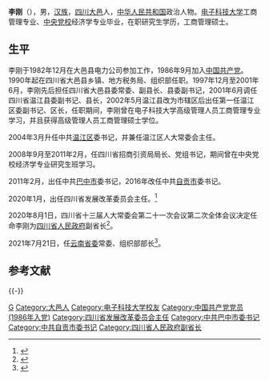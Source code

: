 {{Otheruses|李剛|other=同名或類似名的其它條目描述}}
'''李刚'''（{{bd|1965年|7月||catIdx=Li李}}），男，[[汉族|汉族]]，[[四川|四川]][[大邑|大邑]]人，[[中华人民共和国|中华人民共和国]]政治人物。[[电子科技大学|电子科技大学]]工商管理专业、[[中央党校|中央党校]]经济学专业毕业，在职研究生学历，工商管理硕士。

== 生平 ==
李刚于1982年12月在大邑县电力公司参加工作，1986年9月加入[[中国共产党|中国共产党]]。1990年起在四川省大邑县乡镇、地方税务局、组织部任职。1997年12月至2001年6月，李刚先后担任四川省大邑县委常委、副县长、县委副书记，2001年6月调任四川省温江县委副书记、县长，2002年5月温江县改为市辖区后出任第一任温江区委副书记、区长，任职期间，李刚曾在电子科技大学高级管理人员工商管理专业学习，并且获得高级管理人员工商管理硕士学位。

2004年3月升任中共[[温江区|温江区]]委书记，并兼任温江区人大常委会主任。

2008年9月至2011年2月，任四川省招商引资局局长、党组书记，期间曾在中央党校经济学专业研究生班学习。

2011年2月，出任中共[[巴中市|巴中市]]委书记，2016年改任中共[[自贡市|自贡市]]委书记。

2020年1月，出任四川省发展改革委员会主任。<ref>{{cite web|accessdate=2020-01-13|url=http://district.ce.cn/newarea/sddy/202001/13/t20200113_34107070_1.shtml|title= 李刚任四川省发改委党组书记 范波接任自贡市委书记|publisher= 经济日报-中国经济网}}</ref>

2020年8月1日，四川省十三届人大常委会第二十一次会议第二次全体会议决定任命李刚为[[四川省人民政府|四川省人民政府]]副省长<ref>{{cite web|accessdate=2020-08-01|url=http://district.ce.cn/newarea/sddy/202008/01/t20200801_35441087_1.shtml|title=罗强、李刚任四川省副省长 王凤朝不再担任|publisher=经济日报-中国经济网|archive-date=2020-09-20|archive-url=https://web.archive.org/web/20200920005301/http://district.ce.cn/newarea/sddy/202008/01/t20200801_35441087_1.shtml|dead-url=no}}</ref>。

2021年7月21日，任[[云南省委|云南省委]]常委、组织部部长<ref>{{cite web|accessdate=2021-07-21|url=http://district.ce.cn/newarea/sddy/202107/21/t20210721_36736391.shtml|title=李刚任云南省委常委 接替李小三任组织部部长|publisher=经济日报-中国经济网|archive-date=2021-12-21|archive-url=https://web.archive.org/web/20211221162135/http://district.ce.cn/newarea/sddy/202107/21/t20210721_36736391.shtml|dead-url=no}}</ref>。
== 参考文献 ==
{{reflist}}

{{-}}
{{start box}}
{{s-ppo|cpc}}
{{s-before|[[李小三|李小三]]}}
{{s-title|[[中国共产党云南省委员会|中国共产党云南省委员会]]组织部部长|2021年7月－}}
{{s-inc}}
{{s-before|[[雷洪金|雷洪金]]}}
{{s-title|[[中国共产党自贡市委员会|中国共产党自贡市委员会]]书记|2016年4月－2020年1月}}
{{s-after|[[范波|范波]]}}
{{s-before|[[李仲彬|李仲彬]]}}
{{s-title|[[中国共产党巴中市委员会|中国共产党巴中市委员会]]书记|2011年2月－2016年4月}}
{{s-after|[[冯键|冯键]]}}
{{s-gov|prc}}
{{s-before|[[范波|范波]]}}
{{s-title|[[四川省发展和改革委员会|四川省发展和改革委员会]]主任|2020年1月－2020年8月}}
{{s-after|[[郑备|郑备]]}}
{{end box}}

{{云南省领导人}}

{{Authority control}}
{{DEFAULTSORT:Li李}}
[[Category:李姓|G]]
[[Category:大邑人|Category:大邑人]]
[[Category:电子科技大学校友|Category:电子科技大学校友]]
[[Category:中国共产党党员_(1986年入党)|Category:中国共产党党员 (1986年入党)]]
[[Category:四川省发展改革委员会主任|Category:四川省发展改革委员会主任]]
[[Category:中共巴中市委书记|Category:中共巴中市委书记]]
[[Category:中共自贡市委书记|Category:中共自贡市委书记]]
[[Category:四川省人民政府副省长|Category:四川省人民政府副省长]]